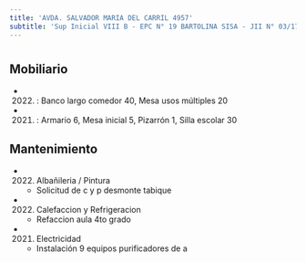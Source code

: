 ```yaml
---
title: 'AVDA. SALVADOR MARIA DEL CARRIL 4957'
subtitle: 'Sup Inicial VIII B - EPC N° 19 BARTOLINA SISA - JII N° 03/17° EL JARDIN DEL BOULEVARD'
---
```


#


## Mobiliario

*  (2022) : Banco largo comedor 40, Mesa usos múltiples 20 

*  (2021) : Armario 6, Mesa inicial 5, Pizarrón 1, Silla escolar 30 





## Mantenimiento

*  (2022) Albañileria / Pintura 
    + Solicitud de c y p desmonte tabique

*  (2022) Calefaccion y Refrigeracion 
    + Refaccion aula 4to grado

*  (2021) Electricidad 
    + Instalación 9 equipos purificadores de a



